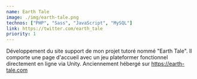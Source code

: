 ```yaml
---
name: Earth Tale
image: ./img/earth-tale.png
technos: ["PHP", "Sass", "JavaScript", "MySQL"]
link: https://twitter.com/earth_tale
priority: 1
---
```


Développement du site support de mon projet tutoré nommé "Earth Tale". Il comporte une page d'accueil avec un jeu plateformer fonctionnel directement en ligne via Unity. Anciennement hébergé sur https://earth-tale.com
